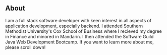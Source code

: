 <h2> About </h2>

I am a full stack software developer with keen interest in all aspects of application development,
especially backend. I attended Southern Methodist University's Cox School of Business where
I recieved my degree in Finance and minored in Mandarin. I then attended the Software Guild
Java Web Development Bootcamp. If you want to learn more about me, please scroll down!
